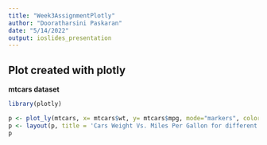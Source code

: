 ```yaml
---
title: "Week3AssignmentPlotly"
author: "Dooratharsini Paskaran"
date: "5/14/2022"
output: ioslides_presentation
---
```


## Plot created with plotly
**mtcars dataset**
```r
library(plotly)
```


```r

p <- plot_ly(mtcars, x= mtcars$wt, y= mtcars$mpg, mode="markers", color = as.factor(mtcars$cyl), size=mtcars$hp, type = "scatter")
p <- layout(p, title = 'Cars Weight Vs. Miles Per Gallon for different cylinders and horsepower', plot_bgcolor = "#e5ecf6", xaxis = list(title = 'Weight(1000 lbs)'), yaxis = list(title = 'Miles Per Gallon'), legend = list(title=list(text='<b> No.of cylinders </b>')))
p
```

